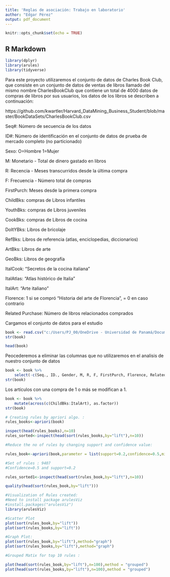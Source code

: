```yaml
---
title: 'Reglas de asociación: Trabajo en laboratorio'
author: "Edgar Pérez"
output: pdf_document
---
```


```r
knitr::opts_chunk$set(echo = TRUE)
```

## R Markdown
```r
library(dplyr)
library(arules)
library(tidyverse)
```
Para este proyecto utilizaremos el conjunto de datos de Charles Book Club, que consiste en un conjunto de datos de ventas de libros llamado del mismo nombre CharlesBookClub que contiene un total de 4000 datos de compras de libros por sus usuarios, los datos de los libros se describen a continuación:

https://github.com/kwartler/Harvard_DataMining_Business_Student/blob/master/BookDataSets/CharlesBookClub.csv

Seq#: Número de secuencia de los datos

ID#: Número de identificación en el conjunto de datos de prueba de mercado completo (no particionado)

Sexo: O=Hombre 1=Mujer

M: Monetario - Total de dinero gastado en libros

R: Recencia - Meses transcurridos desde la última compra

F: Frecuencia - Número total de compras

FirstPurch: Meses desde la primera compra

ChildBks: compras de Libros infantiles

YouthBks: compras de Libros juveniles

CookBks: compras de Libros de cocina

DoItYBks: Libros de bricolaje

RefBks: Libros de referencia (atlas, enciclopedias, diccionarios)

ArtBks: Libros de arte

GeoBks: Libros de geografía

ItalCook: "Secretos de la cocina italiana"

ItalAtlas: "Atlas histórico de Italia"

ItalArt: "Arte italiano"

Florence: 1 si se compró "Historia del arte de Florencia", = 0 en caso contrario

Related Purchase: Número de libros relacionados comprados 

Cargamos el conjunto de datos para el estudio
```r
book <- read.csv("c:/Users/PJ_00/OneDrive - Universidad de Panamá/Documentos/DATCOM2023/Minería de datos aprendizaje no supervisado y detección de anomalías/Trabajo Final/book/CharlesBookClub.csv")
str(book)
```
```r
head(book)
```

Peocederemos a eliminar las columnas que no utilizaremos en el analisis de nuestro conjunto de datos
```r
book <- book %>%
    select(-c(Seq., ID., Gender, M, R, F, FirstPurch, Florence, Related.Purchase, Yes_Florence, No_Florence, Mcode, Rcode, Fcode))
str(book)
```
Los artículos con una compra de 1 o más se modifican a 1.

```r
book <- book %>%
    mutate(across(c(ChildBks:ItalArt), as.factor))
str(book)
```
```r
# Creating rules by apriori algo. :
rules_books<-apriori(book)
```
```r
inspect(head(rules_books),n=10)
rules_sorted<-inspect(head(sort(rules_books,by="lift"),n=10))
```
```r
#Reduce the no of rules by changing support and confidence value:

rules_book<-apriori(book,parameter = list(support=0.2,confidence=0.5,minlen=5))
```
```r
#Set of rules : 9407
#Confidence=0.5 and support=0.2

rules_sorted1<-inspect(head(sort(rules_book,by="lift"),n=10))

quality(head(sort(rules_book,by="lift")))
```
```r
#Visualization of Rules created:
#Need to install package arulesViz
#install.packages("arulesViz")
library(arulesViz)

#Scatter Plot
plot(sort(rules_book,by="lift"))
plot(sort(rules_books,by="lift"))

#Graph Plot:
plot(sort(rules_book,by="lift"),method="graph")
plot(sort(rules_books,by="lift"),method="graph")

#Grouped Matix for top 10 rules :

plot(head(sort(rules_book,by="lift"),n=100),method = "grouped")
plot(head(sort(rules_books,by="lift"),n=100),method = "grouped")
```


